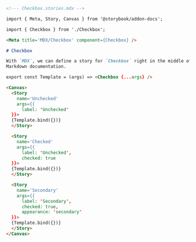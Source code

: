 ```md
<!--- Checkbox.stories.mdx -->

import { Meta, Story, Canvas } from '@storybook/addon-docs';

import { Checkbox } from './Checkbox';

<Meta title='MDX/Checkbox' component={Checkbox} />

# Checkbox

With `MDX`, we can define a story for `Checkbox` right in the middle of our
Markdown documentation.

export const Template = (args) => <Checkbox {...args} />

<Canvas>
  <Story 
    name='Unchecked' 
    args={{ 
      label: 'Unchecked'
  }}>
  {Template.bind({})}
  </Story>

  <Story 
    name='Checked'
    args={{ 
      label: 'Unchecked', 
      checked: true 
  }}>
  {Template.bind({})}
  </Story>

  <Story 
    name='Secondary' 
    args={{
      label: 'Secondary', 
      checked: true, 
      appearance: 'secondary'
  }}>
  {Template.bind({})}
  </Story>
</Canvas>
```
